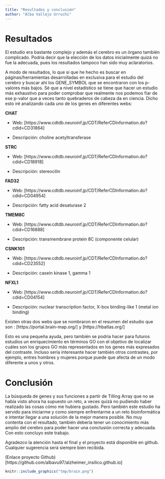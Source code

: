 ```yaml
---
title: "Resultados y conclusión"
author: "Alba Vallejo Urruchi"
---
```


# Resultados

El estudio era bastante complejo y además el cerebro es un órgano también complicado. Podría decir que la elección de los datos inicialmente quizá no fue la adecuada, pues los resultados tampoco han sido muy aclaratorios. 

A modo de resultados, lo que si que he hecho es buscar en páginas/herramientas desarrolladas en exclusiva para el estudio del cerebro y buscar ahí los GENE_SYMBOL que se encontraron con los p-valores más bajos. Sé que a nivel estadístico se tiene que hacer un estudio más exhaustivo para poder comprobar que realmente nos podemos fiar de ese p-valor que a veces tanto quebraderos de cabeza da en ciencia. Dicho esto iré analizando cada uno de los genes en diferentes webs:

**CHAT**

- Web: [https://www.cdtdb.neuroinf.jp/CDT/ReferCDInformation.do?cdid=CD31864]

- Descripción: choline acetyltransferase 

**STRC**

- Web: [https://www.cdtdb.neuroinf.jp/CDT/ReferCDInformation.do?cdid=CD18918]

- Descripción: stereocilin 

**FAD32**

- Web: [https://www.cdtdb.neuroinf.jp/CDT/ReferCDInformation.do?cdid=CD04954]

- Descripción: fatty acid desaturase 2 

**TMEM8C**

- Web: [https://www.cdtdb.neuroinf.jp/CDT/ReferCDInformation.do?cdid=CD16888]

- Descripción: transmembrane protein 8C (componente celular)

**CSNK1G1**

- Web: [https://www.cdtdb.neuroinf.jp/CDT/ReferCDInformation.do?cdid=CD23552]

- Descripción: casein kinase 1, gamma 1 

**NFXL1**

- Web: [https://www.cdtdb.neuroinf.jp/CDT/ReferCDInformation.do?cdid=CD04154]

- Descripción: nuclear transcription factor, X-box binding-like 1 (metal ion binding)

Existen otras dos webs que se nombraron en el resumen del estudio que son : [https://portal.brain-map.org/] y [https://hbatlas.org/]

Esto es una pequeña ayuda, pero también se podría hacer para futuros estudios un enriquecimiento en términos GO con el objetivo de localizar cuáles son los grupos GO más representados en los genes más expresados del contraste. Incluso sería interesante hacer también otros contrastes, por ejemplo, entres hombres y mujeres porque puede que afecta de un modo diferente a unos y otros.

# Conclusión

La búsqueda de genes y sus funciones a partir de Tilling Array que no se había visto ahora ha supuesto un reto, a veces quizá no pudiendo haber realizado las cosas cómo me hubiera gustado. Pero también este estudio ha servido para iniciarme y como siempre enfrentarme a un reto bioinformática e intentar llegar a una solución de la mejor manera posible. No muy contenta con el resultado, también debería tener un conocimiento más amplio del cerebro para poder hacer una conclusión correcta y adecuada. Con esto concluyo este trabajo. 

Agradezco la atención hasta el final y el proyecto está disponible en github. Cualquier sugerencia será siempre bien recibida.

(Enlace proyecto Github)[https://github.com/albavu97/alzheimer_insilico.github.io]

```r
knitr::include_graphics("tmp/brain.png")
```

